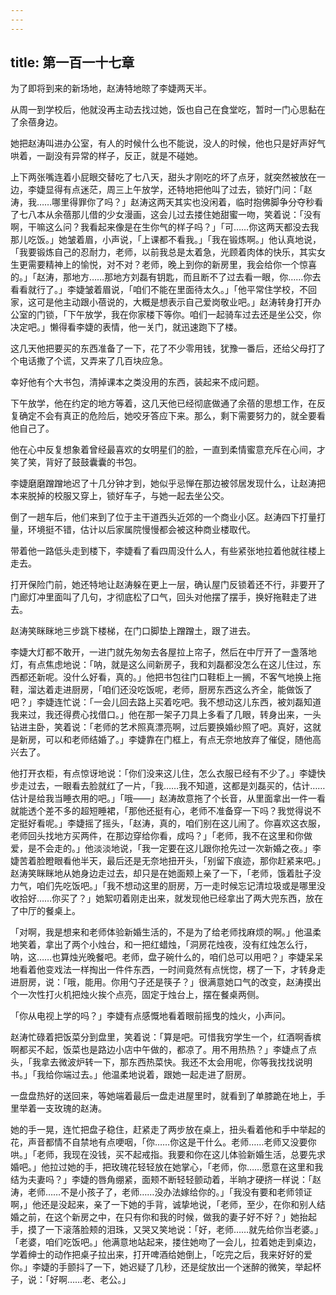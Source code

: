```yaml
---
---
---
```

title: 第一百一十七章
---




为了即将到来的新场地，赵涛特地晾了李婕两天半。

从周一到学校后，他就没再主动去找过她，饭也自己在食堂吃，暂时一门心思黏在了余蓓身边。

她把赵涛叫进办公室，有人的时候什么也不能说，没人的时候，他也只是好声好气哄着，一副没有异常的样子，反正，就是不碰她。

上下两张嘴连着小屁眼交替吃了七八天，甜头才刚吃的坏了点牙，就突然被放在一边，李婕显得有点迷茫，周三上午放学，还特地把他叫了过去，锁好门问：「赵涛，我……哪里得罪你了吗？」赵涛这两天其实也没闲着，临时抱佛脚争分夺秒看了七八本从余蓓那儿借的少女漫画，这会儿过去搂住她甜蜜一吻，笑着说：「没有啊，干嘛这么问？我看起来像是在生你气的样子吗？」「可……你这两天都没去我那儿吃饭。」她皱着眉，小声说，「上课都不看我。」「我在锻炼啊。」他认真地说，「我要锻炼自己的忍耐力，老师，以前我总是太着急，光顾着肉体的快乐，其实女生更需要精神上的愉悦，对不对？老师，晚上到你的新房里，我会给你一个惊喜的。」「赵涛，那地方……那地方刘磊有钥匙，而且断不了过去看一眼，你……你去看看就行了。」李婕皱着眉说，「咱们不能在里面待太久。」「他平常住学校，不回家，这可是他主动跟小蓓说的，大概是想表示自己爱岗敬业吧。」赵涛转身打开办公室的门锁，「下午放学，我在你家楼下等你。咱们一起骑车过去还是坐公交，你决定吧。」懒得看李婕的表情，他一关门，就迅速跑下了楼。

这几天他把要买的东西准备了一下，花了不少零用钱，犹豫一番后，还给父母打了个电话撒了个谎，又弄来了几百块应急。

幸好他有个大书包，清掉课本之类没用的东西，装起来不成问题。

下午放学，他在约定的地方等着，这几天他已经彻底做通了余蓓的思想工作，在反复确定不会有真正的危险后，她咬牙答应下来。那么，剩下需要努力的，就全要看他自己了。

他在心中反复想象着曾经最喜欢的女明星们的脸，一直到柔情蜜意充斥在心间，才笑了笑，背好了鼓鼓囊囊的书包。

李婕磨磨蹭蹭地迟了十几分钟才到，她似乎忌惮在那边被邻居发现什么，让赵涛把本来脱掉的校服又穿上，锁好车子，与她一起去坐公交。

倒了一趟车后，他们来到了位于主干道西头近郊的一个商业小区。赵涛四下打量打量，环境挺不错，估计以后家属院慢慢都会被这种商业楼取代。

带着他一路低头走到楼下，李婕看了看四周没什么人，有些紧张地拉着他就往楼上走去。

打开保险门前，她还特地让赵涛躲在更上一层，确认屋门反锁着还不行，非要开了门廊灯冲里面叫了几句，才彻底松了口气，回头对他摆了摆手，换好拖鞋走了进去。

赵涛笑眯眯地三步跳下楼梯，在门口脚垫上蹭蹭土，跟了进去。

李婕大灯都不敢开，一进门就先匆匆去各屋拉上帘子，然后在中厅开了一盏落地灯，有点焦虑地说：「呐，就是这么间新房子，我和刘磊都没怎么在这儿住过，东西都还新呢。没什么好看，真的。」他把书包往门口鞋柜上一搁，不客气地换上拖鞋，溜达着走进厨房，「咱们还没吃饭呢，老师，厨房东西这么齐全，能做饭了吧？」李婕连忙说：「一会儿回去路上买着吃吧。我不想动这儿东西，被刘磊知道我来过，我还得费心找借口。」他在那一架子刀具上多看了几眼，转身出来，一头钻进主卧，笑着说：「老师的艺术照真漂亮啊，过后要换婚纱照了吧。真好，这就是新房，可以和老师结婚了。」李婕靠在门框上，有点无奈地放弃了催促，随他高兴去了。

他打开衣柜，有点惊讶地说：「你们没来这儿住，怎么衣服已经有不少了。」李婕快步走过去，一眼看去脸就红了一片，「我……我不知道，这都是刘磊买的，估计……估计是给我当睡衣用的吧。」「哦——」赵涛故意拖了个长音，从里面拿出一件一看就能透个差不多的超短睡裙，「那他还挺有心，老师不准备穿一下吗？我觉得说不定挺好看呢。」李婕摇了摇头，「赵涛，真的，咱们别在这儿闹了。你喜欢这衣服，老师回头找地方买两件，在那边穿给你看，成吗？」「老师，我不在这里和你做爱，是不会走的。」他淡淡地说，「我一定要在这儿跟你抢先过一次新婚之夜。」李婕苦着脸瞪眼看他半天，最后还是无奈地扭开头，「别留下痕迹，那你赶紧来吧。」赵涛笑眯眯地从她身边走过去，却只是在她面颊上亲了一下，「老师，饿着肚子没力气，咱们先吃饭吧。」「我不想动这里的厨房，万一走时候忘记清垃圾或是哪里没收拾好……你买了？」她絮叨着刚走出来，就发现他已经拿出了两大兜东西，放在了中厅的餐桌上。

「对啊，我是想来和老师体验新婚生活的，不是为了给老师找麻烦的啊。」他温柔地笑着，拿出了两个小烛台，和一把红蜡烛，「洞房花烛夜，没有红烛怎么行，呐，这……也算烛光晚餐吧。老师，盘子碗什么的，咱们总可以用吧？」李婕呆呆地看着他变戏法一样掏出一件件东西，一时间竟然有点恍惚，楞了一下，才转身走进厨房，说：「哦，能用。你用勺子还是筷子？」很满意她口气的改变，赵涛摸出个一次性打火机把烛火挨个点亮，固定于烛台上，摆在餐桌两侧。

「你从电视上学的吗？」李婕有点感慨地看着眼前摇曳的烛火，小声问。

赵涛忙碌着把饭菜分到盘里，笑着说：「算是吧。可惜我穷学生一个，红酒啊香槟啊都买不起，饭菜也是路边小店中午做的，都凉了。用不用热热？」李婕点了点头，「我拿去微波炉转一下，那东西热菜快。我还不太会用呢，你等我找找说明书。」「我给你端过去。」他温柔地说着，跟她一起走进了厨房。

一盘盘热好的送回来，等她端着最后一盘走进屋里时，就看到了单膝跪在地上，手里举着一支玫瑰的赵涛。

她的手一晃，连忙把盘子稳住，赶紧走了两步放在桌上，扭头看着他和手中举起的花，声音都情不自禁地有点哽咽，「你……你这是干什么。老师……老师又没要你哄。」「老师，我现在没钱，买不起戒指。我要和你在这儿体验新婚生活，总要先求婚吧。」他拉过她的手，把玫瑰花轻轻放在她掌心，「老师，你……愿意在这里和我结为夫妻吗？」李婕的唇角绷紧，面颊不断轻轻颤动着，半晌才硬挤一样说：「赵涛，老师……不是小孩子了，老师……没办法嫁给你的。」「我没有要和老师领证啊，」他还是没起来，亲了一下她的手背，诚挚地说，「老师，至少，在你和别人结婚之前，在这个新房之中，在只有你和我的时候，做我的妻子好不好？」她抬起手，摸了一下滚落脸颊的泪珠，又哭又笑地说：「好，老师……就先给你当老婆。」「老婆，咱们吃饭吧。」他满意地站起来，搂住她吻了一会儿，拉着她走到桌边，学着绅士的动作把桌子拉出来，打开啤酒给她倒上，「吃完之后，我来好好的爱你。」李婕的手颤抖了一下，她迟疑了几秒，还是绽放出一个迷醉的微笑，举起杯子，说：「好啊……老、老公。」